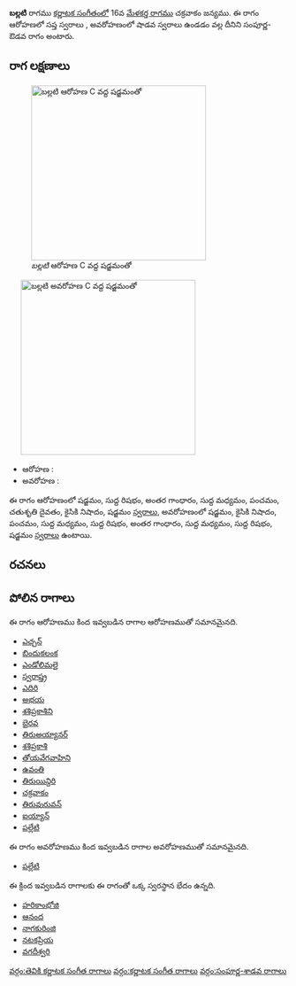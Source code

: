 {{Infobox ragam
	| name          	= బల్లటి
	| synonym	    	= 
	| mela          	= 
	| chakra        	= 
	| janaka        	= 
	| type          	= సంపూర్ణ-శాడవ
	| arohanam      	= {{svaraC|S|R1|G3|M1|P|D2|N2|S'}} 
	| avarohanam    	= {{svaraC|S'|N2|P|M1|R1|G3|M1|R1|S}}
	| jeeva         	=
	| chhaya        	=
	| nyasa         	=
	| vishesha      	= 
	| equivalent  		= 
}}
{{కర్ణాటక సంగీత రాగాలు}}
'''బల్లటి''' రాగము [[కర్ణాటక సంగీతం]]లో 16వ [[మేళకర్త రాగము]] చక్రవాకం జన్యము.  ఈ రాగం ఆరోహణలో సప్త స్వరాలు , అవరోహణంలో షాడవ స్వరాలు ఉండడం వల్ల దీనిని సంపూర్ణ-ఔడవ రాగం అంటారు.


==రాగ లక్షణాలు==
[[Image:ballati_ar_kb2wiki.png|thumb|right|316px|''బల్లటి'' ఆరోహణ C వద్ద షడ్జమంతో]]
	[[Image:ballati_av_kb2wiki.png|thumb|right|316px|''బల్లటి'' అవరోహణ C వద్ద షడ్జమంతో]]

* ఆరోహణ : {{svaraC|S|R1|G3|M1|P|D2|N2|S'}} 
* అవరోహణ : {{svaraC|S'|N2|P|M1|R1|G3|M1|R1|S}}

ఈ రాగం ఆరోహణంలో షడ్జమం, సుద్ద  రిషభం, అంతర గాంధారం, సుద్ద మధ్యమం, పంచమం, చతుశృతి దైవతం, కైసికి నిషాదం, షడ్జమం [[స్వరాలు]], అవరోహణంలో షడ్జమం, కైసికి నిషాదం, పంచమం, సుద్ద మధ్యమం, సుద్ద  రిషభం, అంతర గాంధారం, సుద్ద మధ్యమం, సుద్ద  రిషభం, షడ్జమం [[స్వరాలు]] ఉంటాయి.

==రచనలు==



==పోలిన రాగాలు==
ఈ రాగం ఆరోహణము కింద ఇవ్వబడిన రాగాల ఆరోహణముతో సమానమైనది.
* [[ఎచ్చన్]]
* [[ బిందుకలంక]]
* [[ఎండోలిమలై]]
* [[స్వరాష్త్ర]]
* [[ఎదిరి]]
* [[అభయ]]
* [[శశిప్రకాశిని]]
* [[భైరవ]]
* [[తిరుఅయ్యానర్]]
* [[శశిప్రకాశి]]
* [[తోయవేగవాహిని]]
* [[ఉవంతి]]
* [[తిరుయిన్దిరి]]
* [[చక్రవాకం]]
* [[ తిరువురువన్]]
* [[ ఐయ్యాన్]]
* [[పల్లేటి]]

ఈ రాగం అవరోహణము కింద ఇవ్వబడిన రాగాల అవరోహణముతో సమానమైనది.
* [[పల్లేటి]]

ఈ క్రింద ఇవ్వబడిన రాగాలకు ఈ రాగంతో ఒక్క స్వరస్థాన భేదం ఉన్నది.
* [[హరికాంభోజి]]
* [[ఆనంద]]
* [[నాగకురింజి]]
* [[నటకప్రియ]]
* [[వగదీశ్వరి]]



[[వర్గం:తెవికి కర్ణాటక సంగీత రాగాలు]]
[[వర్గం:కర్ణాటక సంగీత రాగాలు]]
[[వర్గం:సంపూర్ణ-శాడవ రాగాలు]]